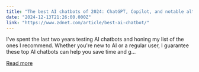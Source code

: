 ```yaml
---
title: "The best AI chatbots of 2024: ChatGPT, Copilot, and notable alternatives"
date: "2024-12-13T21:26:00.000Z"
link: "https://www.zdnet.com/article/best-ai-chatbot/"
---
```


I've spent the last two years testing AI chatbots and honing my list of the ones I recommend. Whether you're new to AI or a regular user, I guarantee these top AI chatbots can help you save time and g...

[Read more](https://www.zdnet.com/article/best-ai-chatbot/)

